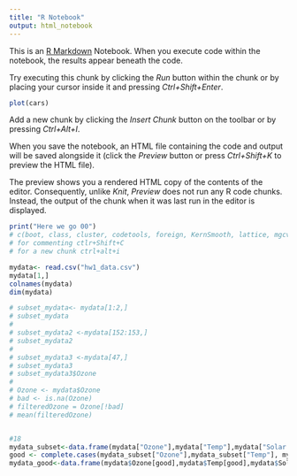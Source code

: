 ```yaml
---
title: "R Notebook"
output: html_notebook
---
```


This is an [R Markdown](http://rmarkdown.rstudio.com) Notebook. When you execute code within the notebook, the results appear beneath the code. 

Try executing this chunk by clicking the *Run* button within the chunk or by placing your cursor inside it and pressing *Ctrl+Shift+Enter*. 

```r
plot(cars)
```

Add a new chunk by clicking the *Insert Chunk* button on the toolbar or by pressing *Ctrl+Alt+I*.

When you save the notebook, an HTML file containing the code and output will be saved alongside it (click the *Preview* button or press *Ctrl+Shift+K* to preview the HTML file).

The preview shows you a rendered HTML copy of the contents of the editor. Consequently, unlike *Knit*, *Preview* does not run any R code chunks. Instead, the output of the chunk when it was last run in the editor is displayed.

```r
print("Here we go 00")
# c(boot, class, cluster, codetools, foreign, KernSmooth, lattice, mgcv, nlme, repart, survival, MASS, spatial, nnet, Matrix)
# for commenting ctlr+Shift+C
# for a new chunk ctrl+alt+i
```


```r
mydata<- read.csv("hw1_data.csv")
mydata[1,]
colnames(mydata)
dim(mydata)

# subset_mydata<- mydata[1:2,]
# subset_mydata
# 
# subset_mydata2 <-mydata[152:153,]
# subset_mydata2
# 
# subset_mydata3 <-mydata[47,]
# subset_mydata3
# subset_mydata3$Ozone
# 
# Ozone <- mydata$Ozone
# bad <- is.na(Ozone) 
# filteredOzone = Ozone[!bad]
# mean(filteredOzone)


#18
mydata_subset<-data.frame(mydata["Ozone"],mydata["Temp"],mydata["Solar.R"])
good <- complete.cases(mydata_subset["Ozone"],mydata_subset["Temp"], mydata_subset["Solar.R"])
mydata_good<-data.frame(mydata$Ozone[good],mydata$Temp[good],mydata$Solar.R[good])


```

